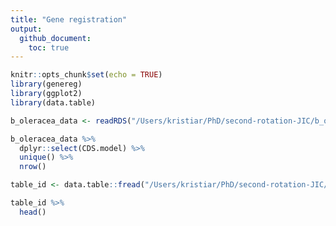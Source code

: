 ```yaml
---
title: "Gene registration"
output: 
  github_document:
    toc: true
---
```


```r
knitr::opts_chunk$set(echo = TRUE)
library(genereg)
library(ggplot2)
library(data.table)
```

```r
b_oleracea_data <- readRDS("/Users/kristiar/PhD/second-rotation-JIC/b_oleracea/data/dh.rds")

b_oleracea_data %>%  
  dplyr::select(CDS.model) %>% 
  unique() %>% 
  nrow()
```

```r
table_id <- data.table::fread("/Users/kristiar/PhD/second-rotation-JIC/b_oleracea/data/ID_TAB.csv")

table_id %>% 
  head()
```

